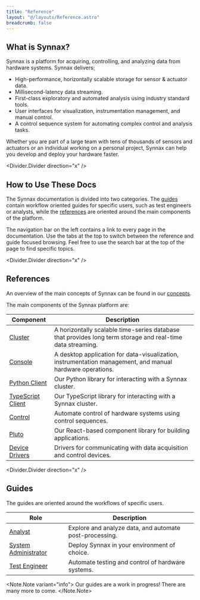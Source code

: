 ```yaml
---
title: "Reference"
layout: "@/layouts/Reference.astro"
breadcrumb: false
---
```



## What is Synnax?

Synnax is a platform for acquiring, controlling, and analyzing data from hardware
systems. Synnax delivers:

- High-performance, horizontally scalable storage for sensor & actuator data.
- Millisecond-latency data streaming.
- First-class exploratory and automated analysis using industry standard tools.
- User interfaces for visualization, instrumentation management, and manual control.
- A control sequence system for automating complex control and analysis tasks.

Whether you are part of a large team with tens of thousands of sensors and actuators or
an individual working on a personal project, Synnax can help you develop and deploy your
hardware faster.

<Divider.Divider direction="x" />

## How to Use These Docs

The Synnax documentation is divided into two categories. The [guides](#guides) contain
workflow oriented guides for specific users, such as test engineers or analysts, while
the [references](#references) are oriented around the main components of the platform.

The navigation bar on the left contains a link to every page in the documentation. Use
the tabs at the top to switch between the reference and guide focused browsing. Feel
free to use the search bar at the top of the page to find specific topics.

<Divider.Divider direction="x" />

## References

An overview of the main concepts of Synnax can be found in our
[concepts](/reference/concepts/overview).

The main components of the Synnax platform are:

| Component                                                     | Description                                                                                                |
| ------------------------------------------------------------- | ---------------------------------------------------------------------------------------------------------- |
| [Cluster](/reference/cluster/quick-start)                     | A horizontally scalable time-series database that provides long term storage and real-time data streaming. |
| [Console](/reference/console/get-started)                     | A desktop application for data-visualization, instrumentation management, and manual hardware operations.  |
| [Python Client](/reference/python-client/get-started)         | Our Python library for interacting with a Synnax cluster.                                                  |
| [TypeScript Client](/reference/typescript-client/get-started) | Our TypeScript library for interacting with a Synnax cluster.                                              |
| [Control](/reference/control/get-started)                     | Automate control of hardware systems using control sequences.                                              |
| [Pluto](/reference/pluto/get-started)                         | Our React-based component library for building applications.                                               |
| [Device Drivers](/reference/device-drivers/get-started)       | Drivers for communicating with data acquisition and control devices.                                       |

<Divider.Divider direction="x" />

## Guides

The guides are oriented around the workflows of specific users.

| Role                                                                | Description                                             |
| ------------------------------------------------------------------- | ------------------------------------------------------- |
| [Analyst](/guides/analyst/exploratory-analysis-in-python)           | Explore and analyze data, and automate post-processing. |
| [System Administrator](/guides/sys-admin/deployment-considerations) | Deploy Synnax in your environment of choice.            |
| [Test Engineer](/guides/operations/overview)                        | Automate testing and control of hardware systems.       |

<Note.Note variant="info">
  Our guides are a work in progress! There are many more to come.
</Note.Note>
